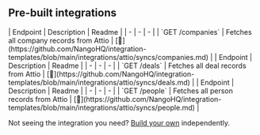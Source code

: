
## Pre-built integrations

<AccordionGroup>


<Accordion title="Companies">
| Endpoint | Description | Readme |
| - | - | - |
| `GET /companies` | Fetches all company records from Attio | [🔗](https://github.com/NangoHQ/integration-templates/blob/main/integrations/attio/syncs/companies.md) |
</Accordion>


<Accordion title="Deals">
| Endpoint | Description | Readme |
| - | - | - |
| `GET /deals` | Fetches all deal records from Attio | [🔗](https://github.com/NangoHQ/integration-templates/blob/main/integrations/attio/syncs/deals.md) |
</Accordion>


<Accordion title="People">
| Endpoint | Description | Readme |
| - | - | - |
| `GET /people` | Fetches all person records from Attio | [🔗](https://github.com/NangoHQ/integration-templates/blob/main/integrations/attio/syncs/people.md) |
</Accordion>

</AccordionGroup>

<Tip>Not seeing the integration you need? [Build your own](https://docs.nango.dev/guides/platform/functions) independently.</Tip>
